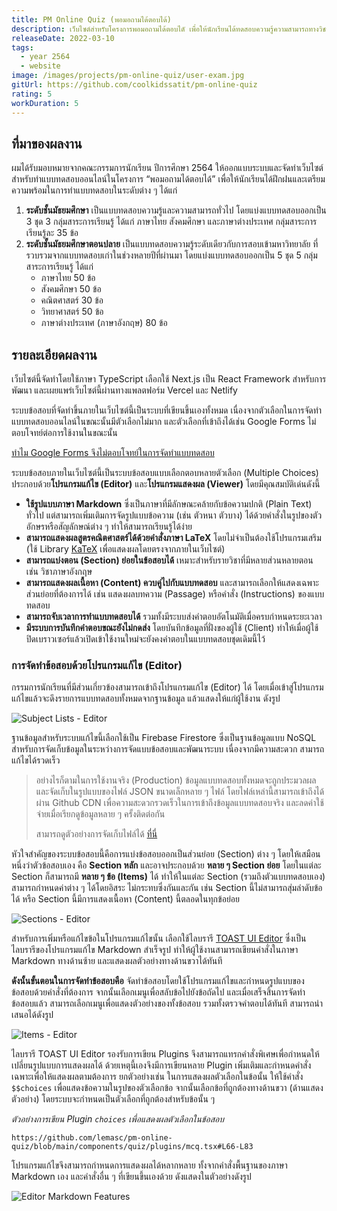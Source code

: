 ```yaml
---
title: PM Online Quiz (พอมอถามได้ตอบได้)
description: เว็บไซต์สำหรับโครงการพอมอถามได้ตอบไดั เพื่อให้นักเรียนได้ทดสอบความรู้ความสามารถทางวิชาการ ผ่านการทำแบบทดสอบประเมินความรู้
releaseDate: 2022-03-10
tags:
  - year 2564
  - website
image: /images/projects/pm-online-quiz/user-exam.jpg
gitUrl: https://github.com/coolkidssatit/pm-online-quiz
rating: 5
workDuration: 5
---
```



## ที่มาของผลงาน

ผมได้รับมอบหมายจากคณะกรรมการนักเรียน ปีการศึกษา 2564 
ให้ออกแบบระบบและจัดทำเว็บไซต์สำหรับทำแบบทดสอบออนไลน์ในโครงการ “พอมอถามได้ตอบได้” 
เพื่อให้นักเรียนได้ฝึกฝนและเตรียมความพร้อมในการทำแบบทดสอบในระดับต่าง ๆ ได้แก่

1. **ระดับชั้นมัธยมศึกษา** เป็นแบบทดสอบความรู้และความสามารถทั่วไป โดยแบ่งแบบทดสอบออกเป็น 3 ชุด 3 กลุ่มสาระการเรียนรู้ ได้แก่ ภาษาไทย สังคมศึกษา และภาษาต่างประเทศ กลุ่มสาระการเรียนรู้ละ 35 ข้อ
2. **ระดับชั้นมัธยมศึกษาตอนปลาย** เป็นแบบทดสอบความรู้ระดับเดียวกับการสอบเข้ามหาวิทยาลัย ที่รวบรวมจากแบบทดสอบเก่าในช่วงหลายปีที่ผ่านมา โดยแบ่งแบบทดสอบออกเป็น 5 ชุด 5 กลุ่มสาระการเรียนรู้ ได้แก่
   - ภาษาไทย 50 ข้อ
   - สังคมศึกษา 50 ข้อ
   - คณิตศาสตร์ 30 ข้อ
   - วิทยาศาสตร์ 50 ข้อ
   - ภาษาต่างประเทศ (ภาษาอังกฤษ) 80 ข้อ

## รายละเอียดผลงาน

เว็บไซต์นี้จัดทำโดยใช้ภาษา TypeScript เลือกใช้ Next.js เป็น React Framework สำหรับการพัฒนา
และเผยแพร่เว็บไซต์นี้ผ่านทางแพลตฟอร์ม Vercel และ Netlify

<ResponsiveBanner />

ระบบข้อสอบที่จัดทำขึ้นภายในเว็บไซต์นี้เป็นระบบที่เขียนขึ้นเองทั้งหมด เนื่องจากตัวเลือกในการจัดทำแบบทดสอบออนไลน์ในขณะนั้นมีตัวเลือกไม่มาก
และตัวเลือกที่เข้าถึงได้เช่น Google Forms ไม่ตอบโจทย์ต่อการใช้งานในขณะนั้น

[ทำไม Google Forms จึงไม่ตอบโจทย์ในการจัดทำแบบทดสอบ](/details/why-not-google-forms)

ระบบข้อสอบภายในเว็บไซต์นี้เป็นระบบข้อสอบแบบเลือกตอบหลายตัวเลือก (Multiple Choices) ประกอบด้วย**โปรแกรมแก้ไข (Editor)** และ**โปรแกรมแสดงผล (Viewer)** โดยมีคุณสมบัติเด่นดังนี้

- **ใช้รูปแบบภาษา Markdown** ซึ่งเป็นภาษาที่มีลักษณะคล้ายกับข้อความปกติ (Plain Text) ทั่วไป แต่สามารถเพิ่มเติมการจัดรูปแบบข้อความ (เช่น ตัวหนา ตัวบาง)
  ได้ด้วยคำสั่งในรูปของตัวอักษรหรือสัญลักษณ์ต่าง ๆ ทำให้สามารถเรียนรู้ได้ง่าย
- **สามารถแสดงผลสูตรคณิตศาสตร์ได้ด้วยคำสั่งภาษา LaTeX** โดยไม่จำเป็นต้องใช้โปรแกรมเสริม (ใช้ Library [KaTeX](https://katex.org/) เพื่อแสดงผลโดยตรงจากภายในเว็บไซต์)
- **สามารถแบ่งตอน (Section) ย่อยในข้อสอบได้** เหมาะสำหรับรายวิชาที่มีหลายส่วนหลายตอน เช่น วิชาภาษาอังกฤษ
- **สามารถแสดงผลเนื้อหา (Content) ควบคู่ไปกับแบบทดสอบ** และสามารถเลือกให้แสดงเฉพาะส่วนย่อยที่ต้องการได้ เช่น แสดงผลบทความ (Passage) หรือคำสั่ง (Instructions) ของแบบทดสอบ
- **สามารถจับเวลาการทำแบบทดสอบได้** รวมทั้งมีระบบส่งคำตอบอัตโนมัติเมื่อครบกำหนดระยะเวลา
- **มีระบบการบันทึกคำตอบขณะยังไม่กดส่ง** โดยบันทึกข้อมูลที่ฝั่งของผู้ใช้ (Client) ทำให้เมื่อผู้ใช้ปิดเบราวเซอร์แล้วเปิดเข้าใช้งานใหม่จะยังคงคำตอบในแบบทดสอบชุดเดิมนี้ไว้

### การจัดทำข้อสอบด้วยโปรแกรมแก้ไข (Editor)

กรรมการนักเรียนที่มีส่วนเกี่ยวข้องสามารถเข้าถึงโปรแกรมแก้ไข (Editor) ได้ โดยเมื่อเข้าสู่โปรแกรมแก้ไขแล้วจะดึงรายการแบบทดสอบทั้งหมดจากฐานข้อมูล แล้วแสดงให้แก่ผู้ใช้งาน ดังรูป

![Subject Lists - Editor](/images/projects/pm-online-quiz/editor-subject-list.png)

ฐานข้อมูลสำหรับระบบแก้ไขนี้เลือกใช้เป็น Firebase Firestore ซึ่งเป็นฐานข้อมูลแบบ NoSQL สำหรับการจัดเก็บข้อมูลในระหว่างการจัดแบบข้อสอบและพัฒนาระบบ เนื่องจากมีความสะดวก สามารถแก้ไขได้รวดเร็ว

> อย่างไรก็ตามในการใช้งานจริง (Production) ข้อมูลแบบทดสอบทั้งหมดจะถูกประมวลผลและจัดเก็บในรูปแบบของไฟล์ JSON ขนาดเล็กหลาย ๆ ไฟล์
> โดยไฟล์เหล่านี้สามารถเข้าถึงได้ผ่าน Github CDN เพื่อความสะดวกรวดเร็วในการเข้าถึงข้อมูลแบบทดสอบจริง และลดค่าใช้จ่ายเมื่อเรียกดูข้อมูลหลาย ๆ ครั้งติดต่อกัน
>
> สามารถดูตัวอย่างการจัดเก็บไฟล์ได้ [ที่นี่](https://github.com/lemasc/pm-online-quiz-data)

หัวใจสำคัญของระบบข้อสอบนี้คือการแบ่งข้อสอบออกเป็นส่วนย่อย (Section) ต่าง ๆ โดยให้เสมือนหนึ่งว่าตัวข้อสอบเอง คือ **Section หลัก**
และอาจประกอบด้วย **หลาย ๆ Section ย่อย** โดยในแต่ละ Section ก็สามารถมี **หลาย ๆ ข้อ (Items)** ได้
ทำให้ในแต่ละ Section (รวมถึงตัวแบบทดสอบเอง) สามารถกำหนดค่าต่าง ๆ ได้โดยอิสระ
ไม่กระทบซึ่งกันและกัน เช่น Section นี้ไม่สามารถสุ่มลำดับข้อได้
หรือ Section นี้มีการแสดงเนื้อหา (Content) นี้ตลอดในทุกข้อย่อย

![Sections - Editor](/images/projects/pm-online-quiz/admin-exam-sections.gif)

สำหรับการเพิ่มหรือแก้ไขข้อในโปรแกรมแก้ไขนั้น เลือกใช้ไลบรารี [TOAST UI Editor](https://ui.toast.com/tui-editor)
ซึ่งเป็นไลบรารีของโปรแกรมแก้ไข Markdown สำเร็จรูป ทำให้ผู้ใช้งานสามารถเขียนคำสั่งในภาษา Markdown ทางด้านซ้าย
และแสดงผลตัวอย่างทางด้านขวาได้ทันที

**ดังนั้นขั้นตอนในการจัดทำข้อสอบคือ** จัดทำข้อสอบโดยใช้โปรแกรมแก้ไขและกำหนดรูปแบบของข้อสอบด้วยคำสั่งที่ต้องการ จากนั้นเลือกเมนูเพื่อสลับข้อไปยังข้อถัดไป
และเมื่อเสร็จสิ้นการจัดทำข้อสอบแล้ว สามารถเลือกเมนูเพื่อแสดงตัวอย่างของทั้งข้อสอบ รวมทั้งตรวจคำตอบได้ทันที สามารถนำเสนอได้ดังรูป

![Items - Editor](/images/projects/pm-online-quiz/admin-overview.gif)


ไลบรารี TOAST UI Editor รองรับการเขียน Plugins จึงสามารถแทรกคำสั่งพิเศษเพื่อกำหนดให้เปลี่ยนรูปแบบการแสดงผลได้
ด้วยเหตุนี้เองจึงมีการเขียนหลาย Plugin เพิ่มเติมและกำหนดคำสั่งเฉพาะเพื่อให้แสดงผลตามต้องการ ยกตัวอย่างเช่น
ในการแสดงผลตัวเลือกในข้อนั้น ให้ใช้คำสั่ง `$$choices` เพื่อแสดงข้อความในรูปของตัวเลือกข้อ จากนั้นเลือกข้อที่ถูกต้องทางด้านขวา (ด้านแสดงตัวอย่าง)
โดยระบบจะกำหนดเป็นตัวเลือกที่ถูกต้องสำหรับข้อนั้น ๆ

_ตัวอย่างการเขียน Plugin `choices` เพื่อแสดงผลตัวเลือกในข้อสอบ_

```
https://github.com/lemasc/pm-online-quiz/blob/main/components/quiz/plugins/mcq.tsx#L66-L83
```

โปรแกรมแก้ไขจึงสามารถกำหนดการแสดงผลได้หลากหลาย ทั้งจากคำสั่งพื้นฐานของภาษา Markdown เอง และคำสั่งอื่น ๆ ที่เขียนขึ้นเองด้วย ดังแสดงในตัวอย่างดังรูป

![Editor Markdown Features](/images/projects/pm-online-quiz/editor-features.png)